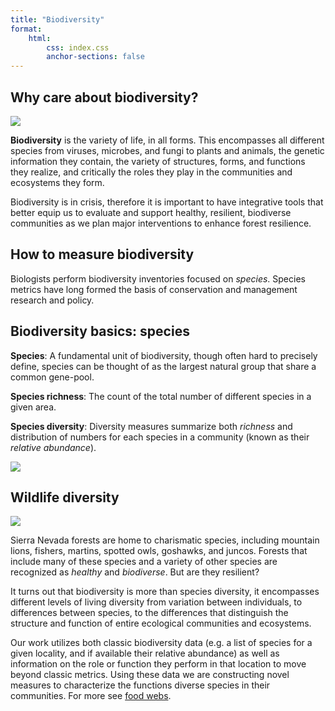 ```yaml
---
title: "Biodiversity"
format: 
    html:
        css: index.css
        anchor-sections: false
---
```


## Why care about biodiversity?

![](images/ForestType_Collage.png){fig-align="center"}

**Biodiversity** is the variety of life, in all forms. This encompasses all different species from viruses, microbes, and fungi to plants and animals, the genetic information they contain, the variety of structures, forms, and functions they realize, and critically the roles they play in the communities and ecosystems they form.

Biodiversity is in crisis, therefore it is important to have integrative tools that better equip us to evaluate and support healthy, resilient, biodiverse communities as we plan major interventions to enhance forest resilience.

## How to measure biodiversity
Biologists perform biodiversity inventories focused on *species*.  Species metrics have long formed the basis of conservation and management research and policy.

::: callout-tip
## Biodiversity basics: species

**Species**: A fundamental unit of biodiversity, though often hard to precisely define, species can be thought of as the largest natural group that share a common gene-pool.

**Species richness**: The count of the total number of different species in a given area.

**Species diversity**: Diversity measures summarize both *richness* and distribution of numbers for each species in a community (known as their *relative abundance*).

![](SVG_images/mushroom.svg){fig-align="center"}
:::

## Wildlife diversity

![](images/ForestType_Collage.png){fig-align="center"}

Sierra Nevada forests are home to charismatic species, including mountain lions, fishers, martins, spotted owls, goshawks, and juncos. Forests that include many of these species and a variety of other species are recognized as *healthy* and *biodiverse*. But are they resilient?

It turns out that biodiversity is more than species diversity, it encompasses different levels of living diversity from variation between individuals, to differences between species, to the differences that distinguish the structure and function of entire ecological communities and ecosystems.

Our work utilizes both classic biodiversity data (e.g. a list of species for a given locality, and if available their relative abundance) as well as information on the role or function they perform in that location to move beyond classic metrics. Using these data we are constructing novel measures to characterize the functions diverse species in their communities. For more see [food webs](foodweb.qmd).
